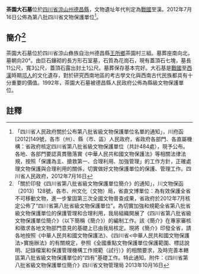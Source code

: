 {{msg:四川省文物保護單位
|名稱 = 茶園大石墓
|編號 = 88
|圖片 = 
|級別 = S8
|分類 = 
|時代 = [[戰國|戰國]]至漢
|地点 = [[四川省|四川省]][[涼山州|涼山州]][[德昌縣|德昌縣]]
|坐標 =
|登錄 = 2012年7月16日
}}
'''茶園大石墓'''位於[[四川省|四川省]][[涼山州|涼山州]][[德昌縣|德昌縣]]，文物遺址年代判定為[[戰國|戰國]]至漢。2012年7月16日公佈為第八批四川省文物保護單位<ref>「四川省人民政府關於公布第八批省級文物保護單位名單的通知」，川府函[2012]149號，各市（州）、縣（市、區）人民政府，省政府各部門、各直屬機構：省政府核定四川省第八批省級文物保護單位（共計484處），現予公布。各地、各部門要認真貫徹落實《中華人民共和國文物保護法》等相關法律法規，按照「保護為主、搶救第一、合理利用、加強管理」的工作方針，正確處理文物保護與合理利用的關係，切實做好文物保護單位的保護、管理工作。四川省人民政府，2012年7月16日</ref>。
== 簡介<ref>「關於印發《四川省第八批省級文物保護單位簡介》的通知」，川文物保函〔2013〕128號，各市、州文化（文物）局，省直文博單位：為有效保護全省不可移動文物，進一步鞏固第三次全國文物普查成果，省政府於2012年7月核定公佈了“四川省第八批省級文物保護單位”。為切實加強和規範全省第八批省級文物保護單位的保護管理和合理利用，我局組織開展了《四川省第八批省級文物保護單位簡介》（以下簡稱《簡介》）的編制工作。該《簡介》在專家審核和徵求各地文物部門意見的基礎上已由我局核定。現將《簡介》印發全省，請各地按照《中華人民共和國文物保護法》、《四川省<中華人民共和國文物保護法>實施辦法》的有關規定，參照《全國重點文物保護單位保護範圍、標誌說明、記錄檔案和保護管理機構工作規範（試行）》的相關要求，及時完善本轄區第八批省級文物保護單位的“四有”基礎工作。特此通知。附件：《四川省第八批省級文物保護單位簡介》四川省文物管理局  2013年10月16日</ref> ==
茶園大石墓位於四川省涼山彝族自治州德昌縣[[王所鄉|王所鄉]]茶園村三組。墓葬座南向北，墓朝向20°。由巨石鑲砌的長方形石室墓，石質為花崗石，現有蓋頂石七塊，墓長11公尺，寬3公尺，蓋頂石露出封土1公尺。墓葬保存基本完好。大石基是[[戰國|戰國]]至[[西漢|西漢]]時期[[邛人|邛人]]的文化遺存，對於研究西南地區的考古學文化與西南古代民族都具有十分重要的價值。1992年，茶園大石墓被德昌縣人民政府公佈為縣級文物保護單位。
==註釋==
{{reflist}}
{{文物保護單位小作品}}